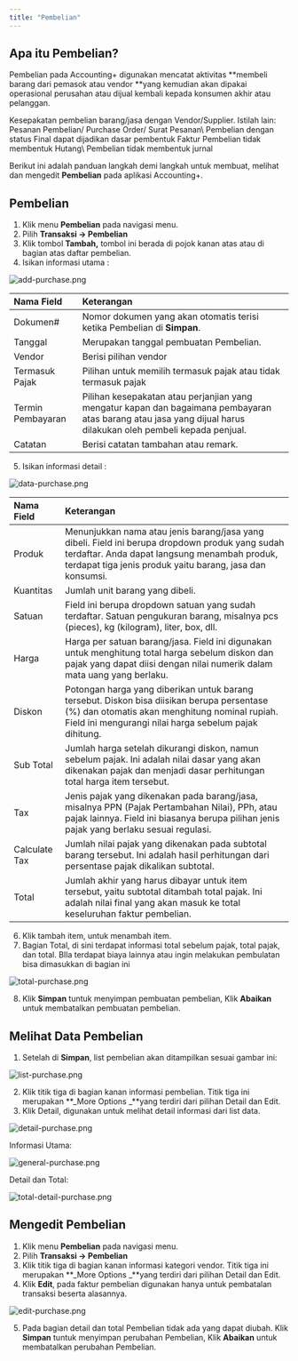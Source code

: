 ```yaml
---
title: "Pembelian"
---
```


## Apa itu Pembelian?

Pembelian pada Accounting\+ digunakan mencatat aktivitas \*\*membeli barang dari pemasok atau vendor \*\*yang kemudian akan dipakai operasional perusahan atau dijual kembali kepada konsumen akhir atau pelanggan.

<Info>
  Kesepakatan pembelian barang/jasa dengan Vendor/Supplier.
</Info>

<Tip>
  Istilah lain: Pesanan Pembelian/ Purchase Order/ Surat Pesanan\
  Pembelian dengan status Final dapat dijadikan dasar pembentuk Faktur
</Tip>

<Warning>
  Pembelian tidak membentuk Hutang\
  Pembelian tidak membentuk jurnal
</Warning>

Berikut ini adalah panduan langkah demi langkah untuk membuat, melihat dan mengedit **Pembelian** pada aplikasi Accounting\+.

## Pembelian

1. Klik menu **Pembelian** pada navigasi menu.
2. Pilih **Transaksi → Pembelian**
3. Klik tombol **Tambah,** tombol ini berada di pojok kanan atas atau di bagian atas daftar pembelian.
4. Isikan informasi utama :

![add-purchase.png](/images/add-purchase.png)

| Nama Field        | Keterangan                                                                                                                                                      |
| :---------------- | :-------------------------------------------------------------------------------------------------------------------------------------------------------------- |
| Dokumen#          | Nomor dokumen yang akan otomatis terisi ketika Pembelian di **Simpan**.                                                                                         |
| Tanggal           | Merupakan tanggal pembuatan Pembelian.                                                                                                                          |
| Vendor            | Berisi pilihan vendor                                                                                                                                           |
| Termasuk Pajak    | Pilihan untuk memilih termasuk pajak atau tidak termasuk pajak                                                                                                  |
| Termin Pembayaran | Pilihan kesepakatan atau perjanjian yang mengatur kapan dan bagaimana pembayaran atas barang atau jasa yang dijual harus dilakukan oleh pembeli kepada penjual. |
| Catatan           | Berisi catatan tambahan atau remark.                                                                                                                            |

5. Isikan informasi detail :

![data-purchase.png](/images/data-purchase.png)

| Nama Field    | Keterangan                                                                                                                                                                                                   |
| :------------ | :----------------------------------------------------------------------------------------------------------------------------------------------------------------------------------------------------------- |
| Produk        | Menunjukkan nama atau jenis barang/jasa yang dibeli. Field ini berupa dropdown produk yang sudah terdaftar. Anda dapat langsung menambah produk, terdapat tiga jenis produk yaitu barang, jasa dan konsumsi. |
| Kuantitas     | Jumlah unit barang yang dibeli.                                                                                                                                                                              |
| Satuan        | Field ini berupa dropdown satuan yang sudah terdaftar. Satuan pengukuran barang, misalnya pcs (pieces), kg (kilogram), liter, box, dll.                                                                      |
| Harga         | Harga per satuan barang/jasa. Field ini digunakan untuk menghitung total harga sebelum diskon dan pajak yang dapat diisi dengan nilai numerik dalam mata uang yang berlaku.                                  |
| Diskon        | Potongan harga yang diberikan untuk barang tersebut. Diskon bisa diisikan berupa persentase (%) dan otomatis akan menghitung nominal rupiah. Field ini mengurangi nilai harga sebelum pajak dihitung.        |
| Sub Total     | Jumlah harga setelah dikurangi diskon, namun sebelum pajak. Ini adalah nilai dasar yang akan dikenakan pajak dan menjadi dasar perhitungan total harga item tersebut.                                        |
| Tax           | Jenis pajak yang dikenakan pada barang/jasa, misalnya PPN (Pajak Pertambahan Nilai), PPh, atau pajak lainnya. Field ini biasanya berupa pilihan jenis pajak yang berlaku sesuai regulasi.                    |
| Calculate Tax | Jumlah nilai pajak yang dikenakan pada subtotal barang tersebut. Ini adalah hasil perhitungan dari persentase pajak dikalikan subtotal.                                                                      |
| Total         | Jumlah akhir yang harus dibayar untuk item tersebut, yaitu subtotal ditambah total pajak. Ini adalah nilai final yang akan masuk ke total keseluruhan faktur pembelian.                                      |

6. Klik tambah item, untuk menambah item.
7. Bagian Total, di sini terdapat informasi total sebelum pajak, total pajak, dan total. BIla terdapat biaya lainnya atau ingin melakukan pembulatan bisa dimasukkan di bagian ini

![total-purchase.png](/images/total-purchase.png)

8. Klik **Simpan** tuntuk menyimpan pembuatan pembelian, Klik **Abaikan** untuk membatalkan pembuatan  pembelian.

## Melihat Data Pembelian

1. Setelah di **Simpan**, list pembelian akan ditampilkan sesuai gambar ini:

![list-purchase.png](/images/list-purchase.png)

2. Klik titik tiga di bagian kanan informasi pembelian. Titik tiga ini merupakan **\_More Options \_**yang terdiri dari pilihan Detail dan Edit.
3. Klik Detail, digunakan untuk melihat detail informasi dari list data.

![detail-purchase.png](/images/detail-purchase.png)

Informasi Utama:

![general-purchase.png](/images/general-purchase.png)

Detail dan Total:

![total-detail-purchase.png](/images/total-detail-purchase.png)


## Mengedit Pembelian

1. Klik menu **Pembelian** pada navigasi menu.
2. Pilih **Transaksi → Pembelian**
3. Klik titik tiga di bagian kanan informasi kategori vendor. Titik tiga ini merupakan **\_More Options \_**yang terdiri dari pilihan Detail dan Edit.
4. Klik **Edit**, pada faktur pembelian digunakan hanya untuk pembatalan transaksi beserta alasannya.

![edit-purchase.png](/images/edit-purchase.png)

5. Pada bagian detail dan total Pembelian tidak ada yang dapat diubah. Klik **Simpan** tuntuk menyimpan perubahan Pembelian, Klik **Abaikan** untuk membatalkan perubahan Pembelian.


